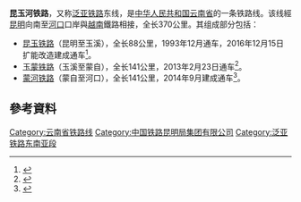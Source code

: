 {{distinguish|昆河铁路}}
{{Infobox rail system-route
|box_width=
|rail_name=昆玉河铁路
|other_name=昆玉河线
|banner_color=blue
|sec_banner_color=
|third_banner_color=
|logo_filename=
|image_width=280px
|logo_bgcolor=
|logo_note=
|image = Jianshui Xian - S214 - Xiangmuqiao to Yemacun - P1360794.JPG
|caption= 昆玉河铁路[[玉蒙铁路|玉蒙段]]
|system_map=
|mapimage_width=
|map_bgcolor=
|code_name=
|japanese_name=
|hiragana_name=
|romanji_name=
|locale={{CHN}}[[云南省|云南省]]
|service_type=[[旅客列车|客]][[货物列车|货]]两用
|network=
|status=运营中
|start=[[昆明站|昆明站]]、[[昆明南站|昆明南]]、[[河口北站|河口北]]
|begin_operation=2016年12月15日
|end_operation=
|operation_note=
|system_length=370 km
|length_in_operation=
|total_length=
|line_title=线路
|lines=[[复线铁路|复线铁路]]（昆明—玉溪）、（昆明南—玉溪）<br>[[单线铁路|单线铁路]]（玉溪—河口北）
|stations=
|route_title=线路
|main_route=
|secondary_route=
|branch_route=
|standard=国铁I级
|main_stations={{站|昆明}}、{{站|昆明南}}、{{站|玉溪}}、{{站|蒙自北}}、{{站|河口北}}
|ridership=
|evaluation=
|rollingstock=动车组：[[CRH2|CRH2]]（昆明南-玉溪）[[CR200J|CR200J]]（昆明-蒙自）（昆明-河口北）<br />客车：[[HXD3D|HXD3D]] [[HXD3C|HXD3C]]
|fleet_size=
|max_speed=120 km/h
|track_gauge={{RailGauge|sg|al=on|lk=on}}
|min_radius=
|max_grade=
|block_signal=
|engine=
|electrified=25,000V 50Hz [[接触网供电|接触网供电]]
|depot=
|time_first=
|time_last=
|owner=[[中国铁路总公司|中国铁路总公司]]
|operator=[[昆明铁路局|昆明铁路局]]
|franchise=
|hq=
|key_person=
|website=
|route_map={{昆玉河铁路RDT}}
}}
'''昆玉河铁路'''，又称[[泛亚铁路_(中国)|泛亚铁路]]东线，是[[中华人民共和国|中华人民共和国]][[云南省|云南省]]的一条铁路线。该线經[[昆明|昆明]]向南至[[河口瑤族自治縣|河口]]口岸與[[越南|越南]]鐵路相接，全长370公里。其组成部分包括：
*[[昆玉铁路|昆玉铁路]]（昆明至玉溪），全长88公里，1993年12月通车，2016年12月15日扩能改造建成通车<ref name=kmxw>{{cite news|url=http://xw.kunming.cn/a/2016-12/15/content_4457358.htm|title=中越中老国际铁路昆玉线开通 昆明到玉溪只需1小时|publisher=昆明信息港|date=2016-12-15|accessdate=2017-01-03|6=|archive-date=2016-12-17|archive-url=https://web.archive.org/web/20161217052639/http://xw.kunming.cn/a/2016-12/15/content_4457358.htm|dead-url=yes}}</ref>。
*[[玉蒙铁路|玉蒙铁路]]（玉溪至蒙自），全长141公里，2013年2月23日通车<ref>{{Cite web |url=http://yn.yunnan.cn/html/2013-02/24/content_2628447.htm |title=玉蒙铁路昨日通车运营 今年5月开通客运 |date=2013年2月24日 |accessdate=2013年2月26日 |publisher=新华网 |deadurl=yes |archiveurl=https://web.archive.org/web/20160306114237/http://yn.yunnan.cn/html/2013-02/24/content_2628447.htm |archivedate=2016年3月6日 |df= }}</ref>。
*[[蒙河铁路|蒙河铁路]]（蒙自至河口），全长141公里，2014年9月建成通车<ref>{{Cite web |url=http://www.chinanews.com/gn/2014/12-01/6831697.shtml |title=蒙河鐵路正式之運營 |accessdate=2017-01-04 |archive-date=2017-01-14 |archive-url=https://web.archive.org/web/20170114054103/http://www.chinanews.com/gn/2014/12-01/6831697.shtml |dead-url=no }}</ref>。

== 參考資料 ==
{{commonscat|Kunming–Yuxi–Hekou Railway}}
{{reflist}}

{{昆玉河铁路|nocat}}
{{昆玉铁路|nocat}}
{{玉蒙铁路|nocat}}
{{蒙河铁路|nocat}}
{{中国铁路}}
{{昆明－新加坡铁路}}

[[Category:云南省铁路线|Category:云南省铁路线]]
[[Category:中国铁路昆明局集团有限公司|Category:中国铁路昆明局集团有限公司]]
[[Category:泛亚铁路东南亚段|Category:泛亚铁路东南亚段]]